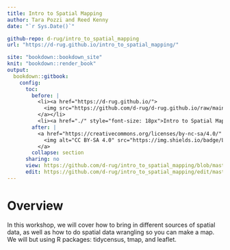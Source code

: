 ```yaml
---
title: Intro to Spatial Mapping
author: Tara Pozzi and Reed Kenny
date: "`r Sys.Date()`"

github-repo: d-rug/intro_to_spatial_mapping
url: "https://d-rug.github.io/intro_to_spatial_mapping/"

site: "bookdown::bookdown_site"
knit: "bookdown::render_book"
output:
  bookdown::gitbook:
    config:
      toc:
        before: |
          <li><a href="https://d-rug.github.io/">
            <img src="https://github.com/d-rug/d-rug.github.io/raw/main/DRUG_final_cobalt.png" style="height: 100%; width: 100%; object-fit: contain" />
          </a></li>
          <li><a href="./" style="font-size: 18px">Intro to Spatial Mapping</a></li>
        after: |
          <a href="https://creativecommons.org/licenses/by-nc-sa/4.0/" target="_blank">
            <img alt="CC BY-SA 4.0" src="https://img.shields.io/badge/License-CC%20BY--NC--SA%204.0-lightgrey.svg" style="float: right; padding-right: 10px;" />
          </a>
        collapse: section
      sharing: no
      view: https://github.com/d-rug/intro_to_spatial_mapping/blob/master/%s
      edit: https://github.com/d-rug/intro_to_spatial_mapping/edit/master/%s
---
```


# Overview {-}

In this workshop, we will cover how to bring in different sources of spatial data, as well as how to do spatial data wrangling so you can make a map. We will but using R packages: tidycensus, tmap, and leaflet. 
